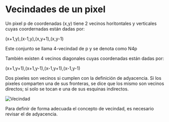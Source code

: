  
# Vecindades de un pixel

Un pixel p de coordenadas (x,y) tiene 2 vecinos horitontales y verticales cuyas coordernadas están dadas por:

<Callout type="info" emoji="💡">
	(x+1,y),(x-1,y),(x,y+1),(x,y-1)
</Callout>

Este conjunto se llama 4-vecindad de p y se denota como N4p

También existen 4 vecinos diagonales cuyas coordenadas están dadas por:

<Callout type="info" emoji="💡">
	(x+1,y+1),(x+1,y-1),(x-1,y+1),(x-1,y-1)
</Callout>

Dos pixeles son vecinos si cumplen con la definición de adyacencia. Si los pixeles comparten una de sus fronteras, se dice que los mismo son vecinos directos; si solo se tocan e una de sus esquinas indirectos.

![Vecindad](../../../assets/vecindad_image.png)

Para definir de forma adecuada el concepto de vecindad, es necesario revisar el de adyacencia.
